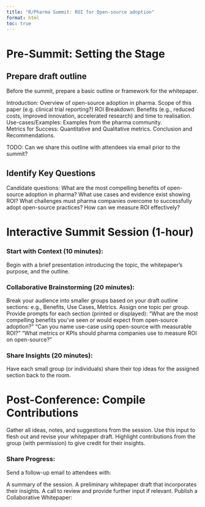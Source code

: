 ```yaml
---
title: "R/Pharma Summit: ROI for Open-source adoption"
format: html
toc: true
---
```


# Pre-Summit: Setting the Stage

## Prepare draft outline

Before the summit, prepare a basic outline or framework for the whitepaper. 

Introduction: Overview of open-source adoption in pharma. Scope of this paper (e.g. clinical trial reporting?)
ROI Breakdown: Benefits (e.g., reduced costs, improved innovation, accelerated research) and time to realisation. 
Use-cases/Examples: Examples from the pharma community.  
Metrics for Success: Quantitative and Qualitative metrics. 
Conclusion and Recommendations.

TODO: Can we share this outline with attendees via email prior to the summit? 

## Identify Key Questions

Candidate questions: 
What are the most compelling benefits of open-source adoption in pharma?
What use cases and evidence exist showing ROI?
What challenges must pharma companies overcome to successfully adopt open-source practices?
How can we measure ROI effectively?

# Interactive Summit Session (1-hour)

### Start with Context (10 minutes):

Begin with a brief presentation introducing the topic, the whitepaper’s purpose, and the outline.

### Collaborative Brainstorming (20 minutes):

Break your audience into smaller groups based on your draft outline sections: e.g., Benefits, Use Cases, Metrics. Assign one topic per group.
Provide prompts for each section (printed or displayed):
"What are the most compelling benefits you've seen or would expect from open-source adoption?"
"Can you name use-case using open-source with measurable ROI?"
"What metrics or KPIs should pharma companies use to measure ROI on open-source?"


### Share Insights (20 minutes):

Have each small group (or individuals) share their top ideas for the assigned section back to the room.

# Post-Conference: Compile Contributions

Gather all ideas, notes, and suggestions from the session. Use this input to flesh out and revise your whitepaper draft. Highlight contributions from the group (with permission) to give credit for their insights.

### Share Progress:

Send a follow-up email to attendees with:

A summary of the session.
A preliminary whitepaper draft that incorporates their insights.
A call to review and provide further input if relevant.
Publish a Collaborative Whitepaper:





